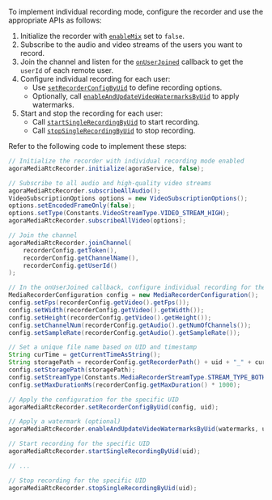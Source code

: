 <PlatformWrapper platform="linux-java">

To implement individual recording mode, configure the recorder and use the appropriate APIs as follows:

1. Initialize the recorder with [`enableMix`](/on-premise-recording/api-references/agora-media-rtc-recorder#initialize) set to `false`.
2. Subscribe to the audio and video streams of the users you want to record.
3. Join the channel and listen for the [`onUserJoined`](/on-premise-recording/api-references/agora-media-rtc-recorder-eventhandler#onuserjoined) callback to get the `userId` of each remote user.
4. Configure individual recording for each user:
   - Use [`setRecorderConfigByUid`](/on-premise-recording/api-references/agora-media-rtc-recorder#setrecorderconfigbyuid) to define recording options.
   - Optionally, call [`enableAndUpdateVideoWatermarksByUid`](/on-premise-recording/api-references/agora-media-rtc-recorder#enableandupdatevideowatermarksbyuid) to apply watermarks.
5. Start and stop the recording for each user:
   - Call [`startSingleRecordingByUid`](/on-premise-recording/api-references/agora-media-rtc-recorder#startsinglerecordingbyuid) to start recording.
   - Call [`stopSingleRecordingByUid`](/on-premise-recording/api-references/agora-media-rtc-recorder#stopsinglerecordingbyuid) to stop recording.

Refer to the following code to implement these steps:

```java
// Initialize the recorder with individual recording mode enabled
agoraMediaRtcRecorder.initialize(agoraService, false);

// Subscribe to all audio and high-quality video streams
agoraMediaRtcRecorder.subscribeAllAudio();
VideoSubscriptionOptions options = new VideoSubscriptionOptions();
options.setEncodedFrameOnly(false);
options.setType(Constants.VideoStreamType.VIDEO_STREAM_HIGH);
agoraMediaRtcRecorder.subscribeAllVideo(options);

// Join the channel
agoraMediaRtcRecorder.joinChannel(
    recorderConfig.getToken(),
    recorderConfig.getChannelName(),
    recorderConfig.getUserId()
);

// In the onUserJoined callback, configure individual recording for the user
MediaRecorderConfiguration config = new MediaRecorderConfiguration();
config.setFps(recorderConfig.getVideo().getFps());
config.setWidth(recorderConfig.getVideo().getWidth());
config.setHeight(recorderConfig.getVideo().getHeight());
config.setChannelNum(recorderConfig.getAudio().getNumOfChannels());
config.setSampleRate(recorderConfig.getAudio().getSampleRate());

// Set a unique file name based on UID and timestamp
String curTime = getCurrentTimeAsString();
String storagePath = recorderConfig.getRecorderPath() + uid + "_" + curTime + ".mp4";
config.setStoragePath(storagePath);
config.setStreamType(Constants.MediaRecorderStreamType.STREAM_TYPE_BOTH);
config.setMaxDurationMs(recorderConfig.getMaxDuration() * 1000);

// Apply the configuration for the specific UID
agoraMediaRtcRecorder.setRecorderConfigByUid(config, uid);

// Apply a watermark (optional)
agoraMediaRtcRecorder.enableAndUpdateVideoWatermarksByUid(watermarks, uid);

// Start recording for the specific UID
agoraMediaRtcRecorder.startSingleRecordingByUid(uid);

// ...

// Stop recording for the specific UID
agoraMediaRtcRecorder.stopSingleRecordingByUid(uid);
```
</PlatformWrapper>